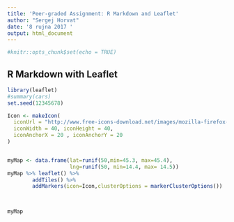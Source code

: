---
title: 'Peer-graded Assignment: R Markdown and Leaflet'
author: "Sergej Horvat"
date: '8 rujna 2017 '
output: html_document
---

```{r setup, include=FALSE}
#knitr::opts_chunk$set(echo = TRUE)
```

## R Markdown with Leaflet

```{r MyMap,warning=FALSE, echo=FALSE,}
library(leaflet)
#summary(cars)
set.seed(12345678)

Icon <- makeIcon(
  iconUrl = "http://www.free-icons-download.net/images/mozilla-firefox-icon-4760.png",
  iconWidth = 40, iconHeight = 40,
  iconAnchorX = 20 , iconAnchorY = 20
)


myMap <- data.frame(lat=runif(50,min=45.3, max=45.4),
                    lng=runif(50, min=14.4, max= 14.5))
myMap %>% leaflet() %>%
        addTiles() %>%
        addMarkers(icon=Icon,clusterOptions = markerClusterOptions()) 
       


myMap


```

